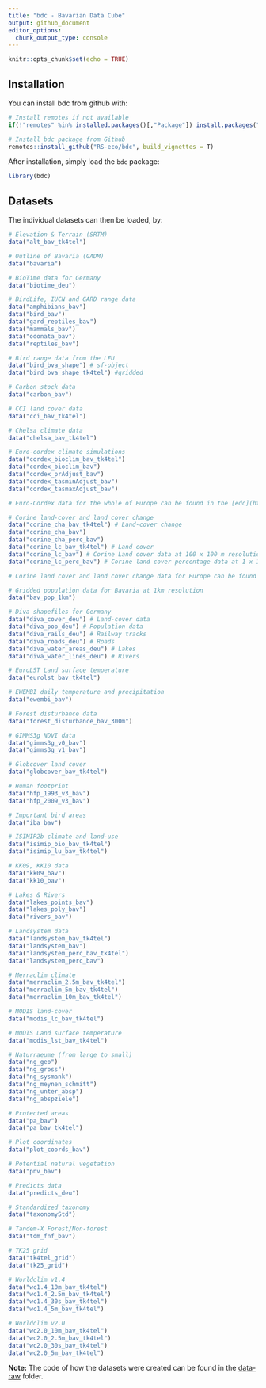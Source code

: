 ```yaml
---
title: "bdc - Bavarian Data Cube"
output: github_document
editor_options: 
  chunk_output_type: console
---
```


```r
knitr::opts_chunk$set(echo = TRUE)
```

## Installation

You can install bdc from github with:

```r
# Install remotes if not available
if(!"remotes" %in% installed.packages()[,"Package"]) install.packages("remotes")

# Install bdc package from Github
remotes::install_github("RS-eco/bdc", build_vignettes = T)
```

After installation, simply load the `bdc` package:

```r
library(bdc)
```

## Datasets

The individual datasets can then be loaded, by:

```r
# Elevation & Terrain (SRTM)
data("alt_bav_tk4tel")

# Outline of Bavaria (GADM)
data("bavaria")

# BioTime data for Germany
data("biotime_deu")

# BirdLife, IUCN and GARD range data
data("amphibians_bav")
data("bird_bav")
data("gard_reptiles_bav")
data("mammals_bav")
data("odonata_bav")
data("reptiles_bav")

# Bird range data from the LFU
data("bird_bva_shape") # sf-object
data("bird_bva_shape_tk4tel") #gridded

# Carbon stock data
data("carbon_bav")

# CCI land cover data
data("cci_bav_tk4tel")

# Chelsa climate data
data("chelsa_bav_tk4tel")

# Euro-cordex climate simulations
data("cordex_bioclim_bav_tk4tel")
data("cordex_bioclim_bav")
data("cordex_prAdjust_bav")
data("cordex_tasminAdjust_bav")
data("cordex_tasmaxAdjust_bav")

# Euro-Cordex data for the whole of Europe can be found in the [edc](https://github.com/RS-eco/edc) package.

# Corine land-cover and land cover change
data("corine_cha_bav_tk4tel") # Land-cover change
data("corine_cha_bav")
data("corine_cha_perc_bav")
data("corine_lc_bav_tk4tel") # Land cover
data("corine_lc_bav") # Corine Land cover data at 100 x 100 m resolution
data("corine_lc_perc_bav") # Corine land cover percentage data at 1 x 1 km resolution

# Corine land cover and land cover change data for Europe can be found in the [edc](https://github.com/RS-eco/edc) package.

# Gridded population data for Bavaria at 1km resolution
data("bav_pop_1km")

# Diva shapefiles for Germany
data("diva_cover_deu") # Land-cover data
data("diva_pop_deu") # Population data
data("diva_rails_deu") # Railway tracks
data("diva_roads_deu") # Roads
data("diva_water_areas_deu") # Lakes
data("diva_water_lines_deu") # Rivers

# EuroLST Land surface temperature
data("eurolst_bav_tk4tel")

# EWEMBI daily temperature and precipitation
data("ewembi_bav")

# Forest disturbance data
data("forest_disturbance_bav_300m")

# GIMMS3g NDVI data
data("gimms3g_v0_bav")
data("gimms3g_v1_bav")

# Globcover land cover
data("globcover_bav_tk4tel")

# Human footprint
data("hfp_1993_v3_bav")
data("hfp_2009_v3_bav")

# Important bird areas
data("iba_bav")

# ISIMIP2b climate and land-use
data("isimip_bio_bav_tk4tel")
data("isimip_lu_bav_tk4tel")

# KK09, KK10 data
data("kk09_bav")
data("kk10_bav")

# Lakes & Rivers
data("lakes_points_bav")
data("lakes_poly_bav")
data("rivers_bav")

# Landsystem data
data("landsystem_bav_tk4tel")
data("landsystem_bav")
data("landsystem_perc_bav_tk4tel")
data("landsystem_perc_bav")

# Merraclim climate
data("merraclim_2.5m_bav_tk4tel")
data("merraclim_5m_bav_tk4tel")
data("merraclim_10m_bav_tk4tel")

# MODIS land-cover
data("modis_lc_bav_tk4tel")

# MODIS Land surface temperature
data("modis_lst_bav_tk4tel")

# Naturraeume (from large to small)
data("ng_geo")
data("ng_gross")
data("ng_sysmank")
data("ng_meynen_schmitt")
data("ng_unter_absp")
data("ng_abspziele")

# Protected areas
data("pa_bav")
data("pa_bav_tk4tel")

# Plot coordinates
data("plot_coords_bav")

# Potential natural vegetation
data("pnv_bav")

# Predicts data
data("predicts_deu")

# Standardized taxonomy
data("taxonomyStd")

# Tandem-X Forest/Non-forest
data("tdm_fnf_bav")

# TK25 grid
data("tk4tel_grid")
data("tk25_grid")

# Worldclim v1.4
data("wc1.4_10m_bav_tk4tel")
data("wc1.4_2.5m_bav_tk4tel")
data("wc1.4_30s_bav_tk4tel")
data("wc1.4_5m_bav_tk4tel")

# Worldclim v2.0
data("wc2.0_10m_bav_tk4tel")
data("wc2.0_2.5m_bav_tk4tel")
data("wc2.0_30s_bav_tk4tel")
data("wc2.0_5m_bav_tk4tel")
```

**Note:** The code of how the datasets were created can be found in the [data-raw](https://github.com/RS-eco/bdc/tree/main/data-raw) folder.

<!--
\begin{frame}
\frametitle{Climate data - Current}
\large{
\begin{itemize}
\item Worldclim v1.4, 1960 - 1990
\vspace{1ex}
\item Worldclim v2, 1970 - 2000, climatologies
\vspace{1ex}
\item Chelsa, 1979 - 2013, monthly %What is the time frame of the climatologies?
\vspace{1ex}
\item MerraClim, 1980, 1990, 2000 %10 year time frames? What is the difference between min, max, average?
\vspace{1ex}
\item EWEMBI, 1979 - 2016, daily
\vspace{1ex}
\item Euro-Cordex, 1950 - 2100  , monthly
\vspace{1ex}
\item EuroLST, ..., 
\vspace{1ex}
\item MODIS LST, ..., monthly
\end{itemize}
}
All products provide tmin, tmax, tmean, prec. Some products also provide additional variables, i.e. wind speed, humidity, ...
\end{frame}
% Is there a study that shows how often certain products have been used in the past?

\begin{frame}
\frametitle{Climate data - Future}
\large{
\begin{itemize}
\item Worldclim v1.4
\vspace{1ex}
\item Worldclim v2 - not yet available
\vspace{1ex}
\item Chelsa
\vspace{1ex}
\item ISIMIP2b
\vspace{1ex}
\item Euro-Cordex
\end{itemize}
}
Currently all based on CMIP5, but CMIP6 for most of these products is in progress.
\end{frame}

\begin{frame}
\frametitle{Land-cover data}
\large{ 
\begin{itemize}
\item MODIS Land-cover: 600 m, global,
\vspace{1ex}
\item Corine Land-cover/Change: 500 m, Europe
\vspace{1ex}
\item CCI Land-cover: ... m, global
\vspace{1ex}
\item Globcover: ... m, global
\end{itemize}
}
All land-cover data is based on real observations, as far as I know no projections of future land-cover are currently available.
\end{frame}
% Also mention forest layer, human settlement layer, urban data from DLR!
% Change to table with table headers!!! Spatial resolution, Spatial extent, Temporal resolution, Temporal coverage, ...
%GLCC???/ Product that Italian guys use!!!

%Also talk about land-use (ISIMIP2b, Hyde, ...)
\begin{frame}
\frametitle{Land-use data}
\large{
\begin{itemize}
\item ISIMIP2b
\vspace{1ex}
\item Hyde
\vspace{1ex}
\item 
\vspace{1ex}
\item 
\end{itemize}
}
% Talk about current and future (Scenarios, ...)
\end{frame}

\begin{frame}
\frametitle{Methods}
\large{
\begin{itemize}
\item Compile data and subset by outline of Bavaria
\vspace{1ex}
\item Resample data to resolution of biodiversity data (TK25 & TK4tel)
\vspace{1ex}
\item Store data in R package (see https://github.com/RS-eco/bdc)
\vspace{1ex}
\item Create Shiny app for on-the-fly visualisation
\vspace{1ex}
\item Visual and statistic comparison of the different data sources
\vspace{1ex}
\item ...
\end{itemize}
}
\end{frame}
-->